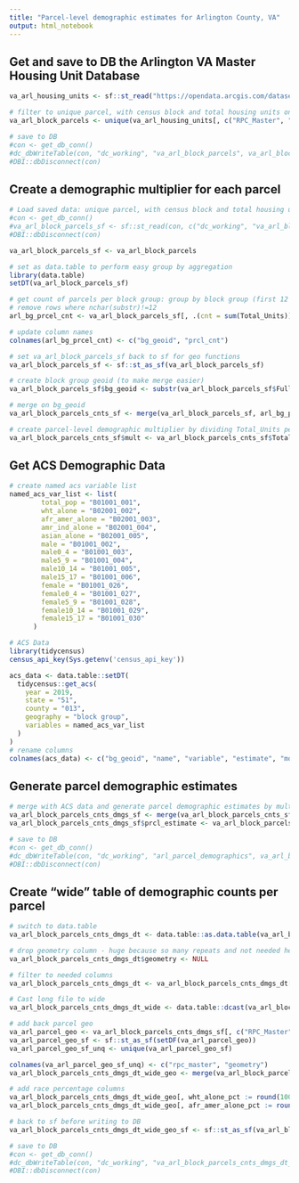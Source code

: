 ```yaml
---
title: "Parcel-level demographic estimates for Arlington County, VA"
output: html_notebook
---
```


## Get and save to DB the Arlington VA Master Housing Unit Database

```r
va_arl_housing_units <- sf::st_read("https://opendata.arcgis.com/datasets/628f6de7205641169273ea684a74fb0f_0.geojson")

# filter to unique parcel, with census block and total housing units on the parcel
va_arl_block_parcels <- unique(va_arl_housing_units[, c("RPC_Master", "Full_Block", "Total_Units")])

# save to DB
#con <- get_db_conn()
#dc_dbWriteTable(con, "dc_working", "va_arl_block_parcels", va_arl_block_parcels)
#DBI::dbDisconnect(con)
```

## Create a demographic multiplier for each parcel

```r
# Load saved data: unique parcel, with census block and total housing units on the parcel
#con <- get_db_conn()
#va_arl_block_parcels_sf <- sf::st_read(con, c("dc_working", "va_arl_block_parcels"))
#DBI::dbDisconnect(con)

va_arl_block_parcels_sf <- va_arl_block_parcels

# set as data.table to perform easy group by aggregation
library(data.table)
setDT(va_arl_block_parcels_sf)

# get count of parcels per block group: group by block group (first 12 integers of Full_Block) and get count of units per block group (sum(Total_Units))
# remove rows where nchar(substr)!=12
arl_bg_prcel_cnt <- va_arl_block_parcels_sf[, .(cnt = sum(Total_Units)), substr(Full_Block, 1, 12)][nchar(substr)==12]

# update column names
colnames(arl_bg_prcel_cnt) <- c("bg_geoid", "prcl_cnt")

# set va_arl_block_parcels_sf back to sf for geo functions
va_arl_block_parcels_sf <- sf::st_as_sf(va_arl_block_parcels_sf)

# create block group geoid (to make merge easier)
va_arl_block_parcels_sf$bg_geoid <- substr(va_arl_block_parcels_sf$Full_Block, 1, 12)

# merge on bg_geoid
va_arl_block_parcels_cnts_sf <- merge(va_arl_block_parcels_sf, arl_bg_prcel_cnt, by = "bg_geoid")

# create parcel-level demographic multiplier by dividing Total_Units per parcel by total count of parcels in the block group (prcl_cnt) 
va_arl_block_parcels_cnts_sf$mult <- va_arl_block_parcels_cnts_sf$Total_Units/va_arl_block_parcels_cnts_sf$prcl_cnt
```

## Get ACS Demographic Data

```r
# create named acs variable list
named_acs_var_list <- list(
        total_pop = "B01001_001",
        wht_alone = "B02001_002",
        afr_amer_alone = "B02001_003",
        amr_ind_alone = "B02001_004",
        asian_alone = "B02001_005",
        male = "B01001_002",
        male0_4 = "B01001_003",
        male5_9 = "B01001_004",
        male10_14 = "B01001_005",
        male15_17 = "B01001_006",
        female = "B01001_026",
        female0_4 = "B01001_027",
        female5_9 = "B01001_028",
        female10_14 = "B01001_029",
        female15_17 = "B01001_030"
      )

# ACS Data
library(tidycensus)
census_api_key(Sys.getenv('census_api_key'))

acs_data <- data.table::setDT(
  tidycensus::get_acs(
    year = 2019,
    state = "51",
    county = "013",
    geography = "block group",
    variables = named_acs_var_list
  )
)
# rename columns
colnames(acs_data) <- c("bg_geoid", "name", "variable", "estimate", "moe")
```

## Generate parcel demographic estimates

```r
# merge with ACS data and generate parcel demographic estimates by multiplying ACS estimate by parcel multipliers
va_arl_block_parcels_cnts_dmgs_sf <- merge(va_arl_block_parcels_cnts_sf, acs_data, by = "bg_geoid", allow.cartesian=TRUE)
va_arl_block_parcels_cnts_dmgs_sf$prcl_estimate <- va_arl_block_parcels_cnts_dmgs_sf$mult * va_arl_block_parcels_cnts_dmgs_sf$estimate

# save to DB
#con <- get_db_conn()
#dc_dbWriteTable(con, "dc_working", "arl_parcel_demographics", va_arl_block_parcels_cnts_dmgs_sf)
#DBI::dbDisconnect(con)
```

## Create "wide" table of demographic counts per parcel

```r
# switch to data.table
va_arl_block_parcels_cnts_dmgs_dt <- data.table::as.data.table(va_arl_block_parcels_cnts_dmgs_sf)

# drop geometry column - huge because so many repeats and not needed here
va_arl_block_parcels_cnts_dmgs_dt$geometry <- NULL

# filter to needed columns
va_arl_block_parcels_cnts_dmgs_dt <- va_arl_block_parcels_cnts_dmgs_dt[, .(rpc_master = RPC_Master, geoid = Full_Block, measure = variable, value = prcl_estimate)]

# Cast long file to wide
va_arl_block_parcels_cnts_dmgs_dt_wide <- data.table::dcast(va_arl_block_parcels_cnts_dmgs_dt, rpc_master + geoid ~ measure, value.var = "value", fun.aggregate = sum)

# add back parcel geo
va_arl_parcel_geo <- va_arl_block_parcels_cnts_dmgs_sf[, c("RPC_Master")]
va_arl_parcel_geo_sf <- sf::st_as_sf(setDF(va_arl_parcel_geo))
va_arl_parcel_geo_sf_unq <- unique(va_arl_parcel_geo_sf)

colnames(va_arl_parcel_geo_sf_unq) <- c("rpc_master", "geometry")
va_arl_block_parcels_cnts_dmgs_dt_wide_geo <- merge(va_arl_block_parcels_cnts_dmgs_dt_wide, va_arl_parcel_geo_sf_unq, by = "rpc_master")

# add race percentage columns
va_arl_block_parcels_cnts_dmgs_dt_wide_geo[, wht_alone_pct := round(100*(wht_alone/total_pop), 2)]
va_arl_block_parcels_cnts_dmgs_dt_wide_geo[, afr_amer_alone_pct := round(100*(afr_amer_alone/total_pop), 2)]

# back to sf before writing to DB
va_arl_block_parcels_cnts_dmgs_dt_wide_geo_sf <- sf::st_as_sf(va_arl_block_parcels_cnts_dmgs_dt_wide_geo)

# save to DB
#con <- get_db_conn()
#dc_dbWriteTable(con, "dc_working", "va_arl_block_parcels_cnts_dmgs_dt_wide_geo_sf", va_arl_block_parcels_cnts_dmgs_dt_wide_geo_sf)
#DBI::dbDisconnect(con)
```
